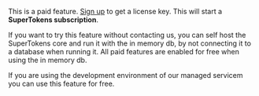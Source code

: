 
<CustomAdmonition type="paid-feature">

This is a paid feature. [Sign up](/auth) to get a license key. This will start a **SuperTokens subscription**.

If you want to try this feature without contacting us, you can self host the SuperTokens core and run it with the in memory db, by not connecting it to a database when running it. All paid features are enabled for free when using the in memory db.

If you are using the development environment of our managed servicem you can use this feature for free.

</CustomAdmonition>
